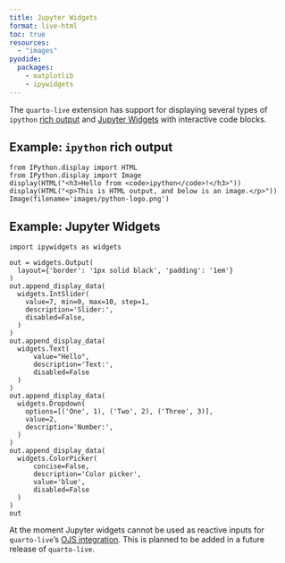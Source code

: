 ```yaml
---
title: Jupyter Widgets
format: live-html
toc: true
resources:
  - "images"
pyodide:
  packages:
    - matplotlib
    - ipywidgets
---
```


The `quarto-live` extension has support for displaying several types of `ipython` [rich output](https://ipython.readthedocs.io/en/stable/interactive/plotting.html#rich-outputs) and [Jupyter Widgets](https://ipywidgets.readthedocs.io/en/latest/) with interactive code blocks.

## Example: `ipython` rich output

```pyodide
from IPython.display import HTML
from IPython.display import Image
display(HTML("<h3>Hello from <code>ipython</code>!</h3>"))
display(HTML("<p>This is HTML output, and below is an image.</p>"))
Image(filename='images/python-logo.png') 
```

## Example: Jupyter Widgets

```pyodide
import ipywidgets as widgets

out = widgets.Output(
  layout={'border': '1px solid black', 'padding': '1em'}
)
out.append_display_data(
  widgets.IntSlider(
    value=7, min=0, max=10, step=1,
    description='Slider:',
    disabled=False,
  )
)
out.append_display_data(
  widgets.Text(
      value="Hello",
      description='Text:',
      disabled=False
  )
)
out.append_display_data(
  widgets.Dropdown(
    options=[('One', 1), ('Two', 2), ('Three', 3)],
    value=2,
    description='Number:',
  )
)
out.append_display_data(
  widgets.ColorPicker(
      concise=False,
      description='Color picker',
      value='blue',
      disabled=False
  )
)
out
```

::: {.callout-note}
At the moment Jupyter widgets cannot be used as reactive inputs for `quarto-live`'s [OJS integration](../interactive/reactivity.qmd). This is planned to be added in a future release of `quarto-live`.
:::

